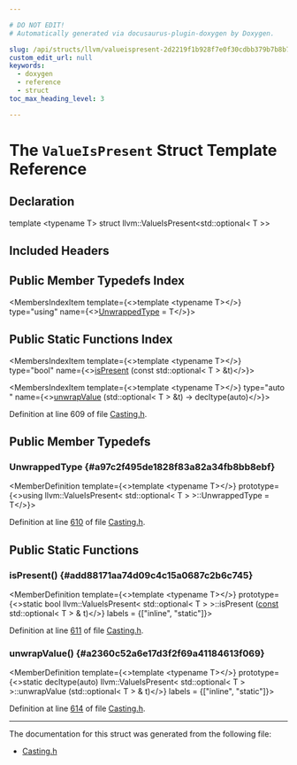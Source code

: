 ```yaml
---

# DO NOT EDIT!
# Automatically generated via docusaurus-plugin-doxygen by Doxygen.

slug: /api/structs/llvm/valueispresent-2d2219f1b928f7e0f30cdbb379b7b8b7
custom_edit_url: null
keywords:
  - doxygen
  - reference
  - struct
toc_max_heading_level: 3

---
```





# The `ValueIsPresent` Struct Template Reference

<DoxygenPage pluginConfig={pluginConfig}>



## Declaration

<CodeBlock>template &lt;typename T&gt;
struct llvm::ValueIsPresent&lt;std::optional&lt; T &gt;&gt;</CodeBlock>

## Included Headers

<IncludesList>
<IncludesListItem
  filePath="llvm/Support/Casting.h"
  permalink="/docs/api/files/include/include/llvm/include/llvm/support/casting-h"
  isLocal="true" />
</IncludesList>

## Public Member Typedefs Index

<MembersIndex>

<MembersIndexItem
  template={<>template &lt;typename T&gt;</>}
  type="using"
  name={<><a href="#a97c2f495de1828f83a82a34fb8bb8ebf">UnwrappedType</a> = T</>}>
</MembersIndexItem>

</MembersIndex>

## Public Static Functions Index

<MembersIndex>

<MembersIndexItem
  template={<>template &lt;typename T&gt;</>}
  type="bool"
  name={<><a href="#add88171aa74d09c4c15a0687c2b6c745">isPresent</a> (const std::optional&lt; T &gt; &amp;t)</>}>
</MembersIndexItem>

<MembersIndexItem
  template={<>template &lt;typename T&gt;</>}
  type="auto "
  name={<><a href="#a2360c52a6e17d3f2f69a41184613f069">unwrapValue</a> (std::optional&lt; T &gt; &amp;t) -&gt; decltype(auto)</>}>
</MembersIndexItem>

</MembersIndex>


Definition at line 609 of file <a href="/docs/api/files/include/include/llvm/include/llvm/support/casting-h">Casting.h</a>.

<SectionDefinition>

## Public Member Typedefs

### UnwrappedType {#a97c2f495de1828f83a82a34fb8bb8ebf}

<MemberDefinition
  template={<>template &lt;typename T&gt;</>}
  prototype={<>using llvm::ValueIsPresent&lt; std::optional&lt; T &gt; &gt;::UnwrappedType =  T</>}>

Definition at line <a href="/docs/api/files/include/include/llvm/include/llvm/support/casting-h/#l00610">610</a> of file <a href="/docs/api/files/include/include/llvm/include/llvm/support/casting-h">Casting.h</a>.
</MemberDefinition>

</SectionDefinition>

<SectionDefinition>

## Public Static Functions

### isPresent() {#add88171aa74d09c4c15a0687c2b6c745}

<MemberDefinition
  template={<>template &lt;typename T&gt;</>}
  prototype={<>static bool llvm::ValueIsPresent&lt; std::optional&lt; T &gt; &gt;::isPresent (<a href="/docs/api/files/lib/lib/target/lib/target/aarch64/aarch64promoteconstant-cpp/#a90f8350fecae261c25be85d38b451bff">const</a> std::optional&lt; T &gt; &amp; t)</>}
  labels = {["inline", "static"]}>

Definition at line <a href="/docs/api/files/include/include/llvm/include/llvm/support/casting-h/#l00611">611</a> of file <a href="/docs/api/files/include/include/llvm/include/llvm/support/casting-h">Casting.h</a>.
</MemberDefinition>

### unwrapValue() {#a2360c52a6e17d3f2f69a41184613f069}

<MemberDefinition
  template={<>template &lt;typename T&gt;</>}
  prototype={<>static decltype(auto) llvm::ValueIsPresent&lt; std::optional&lt; T &gt; &gt;::unwrapValue (std::optional&lt; T &gt; &amp; t)</>}
  labels = {["inline", "static"]}>

Definition at line <a href="/docs/api/files/include/include/llvm/include/llvm/support/casting-h/#l00614">614</a> of file <a href="/docs/api/files/include/include/llvm/include/llvm/support/casting-h">Casting.h</a>.
</MemberDefinition>

</SectionDefinition>

<hr/>

The documentation for this struct was generated from the following file:

<ul>
<li><a href="/docs/api/files/include/include/llvm/include/llvm/support/casting-h">Casting.h</a></li>
</ul>

</DoxygenPage>
